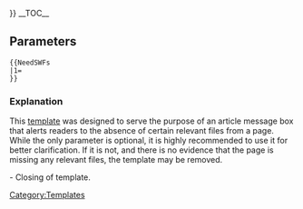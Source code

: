 {{Ambox|type=content|image=[[File:Wiki.png|55px|link=]]|text='''{{BASEPAGENAME}} is missing some files!'''<br/>If you happen to have any files we might need, please upload them and then add them to this page.<br>{{#if: {{{1|}}} | (''{{{1|Info}}}'') | }} }}
<includeonly>[[Category:Pages that are missing SWF files|{{PAGENAME}}]]</includeonly><noinclude>
__TOC__
==Parameters==
<pre>
{{NeedSWFs
|1=
}}
</pre>

===Explanation===
This [[:Category:Templates|template]] was designed to serve the purpose of an article message box that alerts readers to the absence of certain relevant files from a page. While the only parameter is optional, it is highly recommended to use it for better clarification. If it is not, and there is no evidence that the page is missing any relevant files, the template may be removed.

<code>{{NeedSWFs</code> - Opening of template.<br>
<code>|1=</code> - Identify the exact files that are missing from the page.<br>
<code>}}</code> - Closing of template.
[[Category:Templates]]</noinclude>

